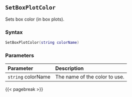 ## `SetBoxPlotColor`

Sets box color (in box plots).

### Syntax {-}

``` .lua
SetBoxPlotColor(string colorName)
```


### Parameters {-}

**Parameter** | **Description**
| :-- | :-- |
|`string` colorName | The name of the color to use. |

{{< pagebreak >}}